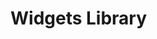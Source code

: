 # Widgets Library


<ul className="grid grid-cols-1 gap-4 -ml-6">

<NewReferenceCard
    title="ui"
    description="Navigation Bar"
    url="/pro/widgets-library/ui"
/>
<NewReferenceCard
    title="equity"
    description="Market Indices, Ticker Information, Global News, Charting, Watchlist, Company News, Company profile, Price performance, Share Statistics, Financial Ratios, Key Metrics, Management Team, Revenue Per Geography, Revenue Per Business Line, Valuation Multiples, Balance Sheet, Income Statement, Cash Flow Statement, SEC Filings, Price Target, Price Target By Analyst, Analyst Estimates, Analyst Upgrades and Downgrades, Earnings History, Earnings Transcripts, Stock Splits, Dividend Payment, Insider Trading, Stock Ownership, Institutional Ownership, Financial Statements, Comparison Analysis"
    url="/pro/widgets-library/equity"
/>
<NewReferenceCard
    title="economy"
    description="Economic Calendar"
    url="/pro/widgets-library/economy"
/>
<NewReferenceCard
    title="utilities"
    description="Text Widget"
    url="/pro/widgets-library/utilities"
/>
</ul>
